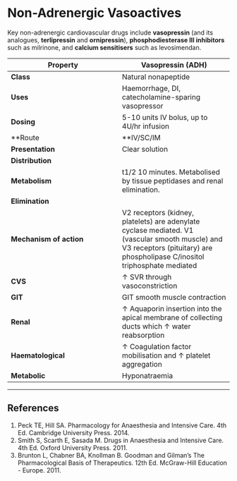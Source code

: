 # Non-Adrenergic Vasoactives


Key non-adrenergic cardiovascular drugs include **vasopressin** (and its analogues, **terlipressin** and **ornipressin**), **phosphodiesterase III inhibitors** such as milrinone, and **calcium sensitisers** such as levosimendan.

|Property|Vasopressin (ADH)|Milrinone|Levosimendan|
|---|---|
|**Class**|Natural nonapeptide|Phosphodiesterase III inhibitor|Calcium sensitiser and phosphodiesterase inhibitor|
|**Uses**|Haemorrhage, DI, catecholamine-sparing vasopressor|Refractory CCF and low CO states|Severe acute heart failure|
|**Dosing**|5-10 units IV bolus, up to 4U/hr infusion|50μg/kg loading dose over 10 minutes (often omitted), followed by infusion titrated to haemodynamic effects, up to 75μg/kg/min|Load 12-24mcg/kg over 10min, then infusion at 0.05-2mcg/kg/min|
|**Route|**IV/SC/IM|IV|IV|
|**Presentation**|Clear solution|Yellow solution at 1mg/ml|2.5mg/mL in 5ml & 10ml vials|
|**Distribution**||70% protein bound|Very high protein binding >90%|
|**Metabolism**|t1/2 10 minutes. Metabolised by tissue peptidases and renal elimination.|t1/2 1-2.5 hours, prolonged in patients with cardiac or renal disease|t1/2 1 hour. Hepatic to active metabolite with a t1/2 ~70 hours|
|**Elimination**||80% of drug is excreted unchanged, making it highly dependent on renal blood flow||
|**Mechanism of action**|V2 receptors (kidney, platelets) are adenylate cyclase mediated. V1 (vascular smooth muscle) and V3 receptors (pituitary) are phospholipase C/inositol triphosphate mediated|Inhibits phosphodiesterase breakdown of cAMP, increasing intracellular Ca2+ levels. ↑ Speed of Ca2+ uptake into cardiac muscle, ↑ lusitropy.|Binds to troponin C increasing myofilament Ca2+ sensitivity. Also opens K+ channels causing vasodilation. It may also have some PD III inhibition effect.|
|**CVS**|↑ SVR through vasoconstriction|↑ Inotropy, ↑ lusitropy, ↓ SVR and PVR (PVR ↓ more than SVR). ↑ Dysrhythmias.|↑ CO without ↑ O2 demand, vasodilation, prolonged QTc with risk of arrhythmia|
|**GIT**|GIT smooth muscle contraction|||
|**Renal**|↑ Aquaporin insertion into the apical membrane of collecting ducts which ↑ water reabsorption|||
|**Haematological**|↑ Coagulation factor mobilisation and ↑ platelet aggregation|||
|**Metabolic**|Hyponatraemia|||


---
## References

1. Peck TE, Hill SA. Pharmacology for Anaesthesia and Intensive Care. 4th Ed. Cambridge University Press. 2014.\
2. Smith S, Scarth E, Sasada M. Drugs in Anaesthesia and Intensive Care. 4th Ed. Oxford University Press. 2011.
3. Brunton L, Chabner BA, Knollman B. Goodman and Gilman's The Pharmacological Basis of Therapeutics. 12th Ed. McGraw-Hill Education - Europe. 2011.

